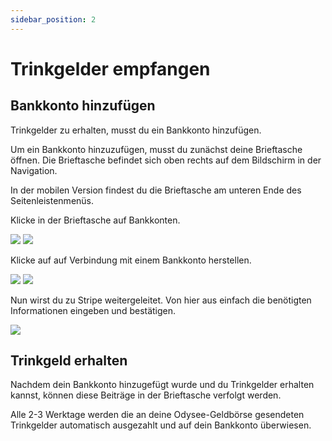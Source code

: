 ---
sidebar_position: 2
---

# Trinkgelder empfangen

## Bankkonto hinzufügen

Trinkgelder zu erhalten, musst du ein Bankkonto hinzufügen.

Um ein Bankkonto hinzuzufügen, musst du zunächst deine Brieftasche öffnen. Die <PrimaryOdyseeButton url="https://odysee.com/$/wallet"><OdyseeIcon type="credits"/> Brieftasche</PrimaryOdyseeButton> befindet sich oben rechts auf dem Bildschirm in der Navigation.

In der mobilen Version findest du die Brieftasche am unteren Ende des Seitenleistenmenüs.

Klicke in der Brieftasche auf <OdyseeButton url="https://odysee.com/$/settings/tip_account"><OdyseeIcon type="cogwheel"/> Bankkonten</OdyseeButton>.

![](/img/de/wallet_screen_bank_account_arrow_desktop_light.png#light)
![](/img/de/wallet_screen_bank_account_arrow_desktop_dark.png#dark)

Klicke auf auf <PrimaryOdyseeButton>Verbindung mit einem Bankkonto herstellen</PrimaryOdyseeButton>.

![](/img/de/connect_bank_account_screen_light.png#light)
![](/img/de/connect_bank_account_screen_dark.png#dark)

Nun wirst du zu Stripe weitergeleitet. Von hier aus einfach die benötigten Informationen eingeben und bestätigen.

![](/img/de/stripe_accept_payment_connect_screen.png)

## Trinkgeld erhalten

Nachdem dein Bankkonto hinzugefügt wurde und du Trinkgelder erhalten kannst, können diese Beiträge in der Brieftasche verfolgt werden.

Alle 2-3 Werktage werden die an deine Odysee-Geldbörse gesendeten Trinkgelder automatisch ausgezahlt und auf dein Bankkonto überwiesen.
